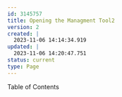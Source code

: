 ---
id: 3145757
title: Opening the Managment Tool2
version: 2
created: |
  2023-11-06 14:14:34.919
updated: |
  2023-11-06 14:20:47.751
status: current
type: Page
---

Table of Contents

